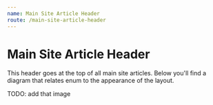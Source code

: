 ```yaml
---
name: Main Site Article Header
route: /main-site-article-header
---
```



# Main Site Article Header

This header goes at the top of all main site articles. Below you'll find a diagram that relates enum to the appearance of the layout.

TODO: add that image

<PropsTable of={MainSiteArticleHeader} />

<Playground>
    <MainSiteArticleHeader
        headlineText='Gene Block gets a raise, angering hundreds of students'
        articleCategory='Main site development'
        bylineInfo={[
            {
                authorName: 'Joe Bruin',
                authorProfileLink: 'https://google.com'
            },
        ]}
     />
</Playground>
